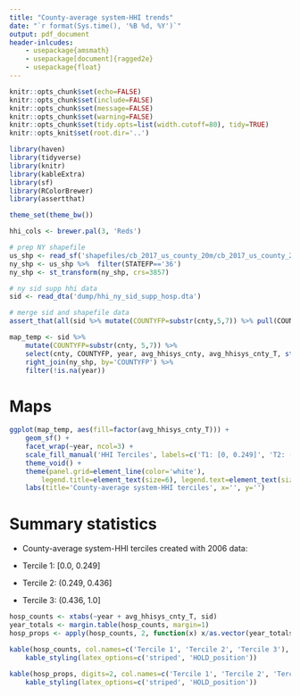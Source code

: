 ```yaml
---
title: "County-average system-HHI trends"
date: "`r format(Sys.time(), '%B %d, %Y')`"
output: pdf_document
header-inlcudes:
    - usepackage{amsmath}
    - usepackage[document]{ragged2e}
    - usepackage{float}
---
```


```r
knitr::opts_chunk$set(echo=FALSE)
knitr::opts_chunk$set(include=FALSE)
knitr::opts_chunk$set(message=FALSE)
knitr::opts_chunk$set(warning=FALSE)
knitr::opts_chunk$set(tidy.opts=list(width.cutoff=80), tidy=TRUE)
knitr::opts_knit$set(root.dir='..')
```

```r
library(haven)
library(tidyverse)
library(knitr)
library(kableExtra)
library(sf)
library(RColorBrewer)
library(assertthat)
```

```r
theme_set(theme_bw())

hhi_cols <- brewer.pal(3, 'Reds')
```

```r
# prep NY shapefile
us_shp <- read_sf('shapefiles/cb_2017_us_county_20m/cb_2017_us_county_20m.shp')
ny_shp <- us_shp %>%  filter(STATEFP=='36')
ny_shp <- st_transform(ny_shp, crs=3857)

# ny sid supp hhi data
sid <- read_dta('dump/hhi_ny_sid_supp_hosp.dta')

# merge sid and shapefile data
assert_that(all(sid %>% mutate(COUNTYFP=substr(cnty,5,7)) %>% pull(COUNTYFP) %in% ny_shp$COUNTYFP), msg='* * * COUNTYFP codes in NY SID SUPP data that do not match in SHAPEFILE! * * *')

map_temp <- sid %>%
	mutate(COUNTYFP=substr(cnty, 5,7)) %>%
	select(cnty, COUNTYFP, year, avg_hhisys_cnty, avg_hhisys_cnty_T, starts_with('discharges'), starts_with('u_')) %>%
	right_join(ny_shp, by='COUNTYFP') %>%
	filter(!is.na(year))
```


# Maps

```r
ggplot(map_temp, aes(fill=factor(avg_hhisys_cnty_T))) +
	geom_sf() +
	facet_wrap(~year, ncol=3) +
	scale_fill_manual('HHI Terciles', labels=c('T1: [0, 0.249]', 'T2: (0.249, 0.436]', 'T3: (0.436, 1]'), values=hhi_cols) +
	theme_void() +
	theme(panel.grid=element_line(color='white'),
		legend.title=element_text(size=6), legend.text=element_text(size=6), legend.key.size=unit(0.3,'cm'), legend.position=c(0.6,0.15)) +
	labs(title='County-average system-HHI terciles', x='', y='')
```


# Summary statistics

- County-average system-HHI terciles created with 2006 data:

* Tercile 1: [0.0, 0.249]
* Tercile 2: (0.249, 0.436]
* Tercile 3: (0.436, 1.0]

```r
hosp_counts <- xtabs(~year + avg_hhisys_cnty_T, sid)
year_totals <- margin.table(hosp_counts, margin=1)
hosp_props <- apply(hosp_counts, 2, function(x) x/as.vector(year_totals))

kable(hosp_counts, col.names=c('Tercile 1', 'Tercile 2', 'Tercile 3'), caption='Number of hospitals by SYS-HHI terciles') %>%
	kable_styling(latex_options=c('striped', 'HOLD_position'))

kable(hosp_props, digits=2, col.names=c('Tercile 1', 'Tercile 2', 'Tercile 3'), caption='Prop. of hospitals (by year) by SYS-HHI terciles') %>%
	kable_styling(latex_options=c('striped', 'HOLD_position'))
```
